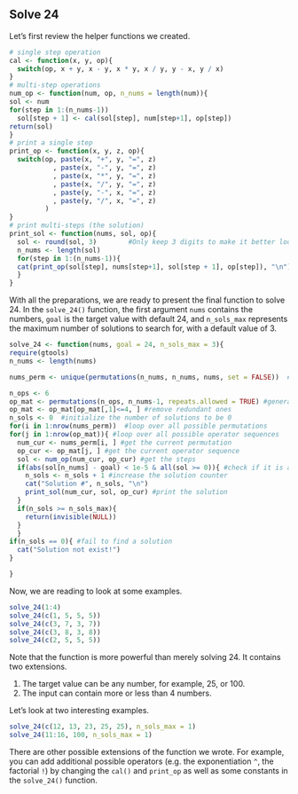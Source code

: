 ## Solve 24 {#solve24}

Let's first review the helper functions we created.
```r
# single step operation
cal <- function(x, y, op){ 
  switch(op, x + y, x - y, x * y, x / y, y - x, y / x)
}
# multi-step operations
num_op <- function(num, op, n_nums = length(num)){
sol <- num
for(step in 1:(n_nums-1))
  sol[step + 1] <- cal(sol[step], num[step+1], op[step])
return(sol)
}
# print a single step
print_op <- function(x, y, z, op){
  switch(op, paste(x, "+", y, "=", z)
           , paste(x, "-", y, "=", z)
           , paste(x, "*", y, "=", z)
           , paste(x, "/", y, "=", z)
           , paste(y, "-", x, "=", z)
           , paste(y, "/", x, "=", z)
         )
}
# print multi-steps (the solution)
print_sol <- function(nums, sol, op){
  sol <- round(sol, 3)        #Only keep 3 digits to make it better looking.
  n_nums <- length(sol)
  for(step in 1:(n_nums-1)){
  cat(print_op(sol[step], nums[step+1], sol[step + 1], op[step]), "\n")
  }
}
```


With all the preparations, we are ready to present the final function to solve 24. In the `solve_24()` function, the first argument `nums` contains the numbers, `goal` is the target value with default 24, and `n_sols_max` represents the maximum number of solutions to search for, with a default value of 3.
```r
solve_24 <- function(nums, goal = 24, n_sols_max = 3){
require(gtools)
n_nums <- length(nums)

nums_perm <- unique(permutations(n_nums, n_nums, nums, set = FALSE))  #generate all number permutations 

n_ops <- 6
op_mat <- permutations(n_ops, n_nums-1, repeats.allowed = TRUE) #generate all operator sequences
op_mat <- op_mat[op_mat[,1]<=4, ] #remove redundant ones
n_sols <- 0  #initialize the number of solutions to be 0
for(i in 1:nrow(nums_perm))  #loop over all possible permutations
for(j in 1:nrow(op_mat)){ #loop over all possible operator sequences
  num_cur <- nums_perm[i, ] #get the current permutation
  op_cur <- op_mat[j, ] #get the current operator sequence
  sol <- num_op(num_cur, op_cur) #get the steps
  if(abs(sol[n_nums] - goal) < 1e-5 & all(sol >= 0)){ #check if it is a solution
    n_sols <- n_sols + 1 #increase the solution counter
    cat("Solution #", n_sols, "\n")
    print_sol(num_cur, sol, op_cur) #print the solution
  } 
  if(n_sols >= n_sols_max){
    return(invisible(NULL))
  }
  }
if(n_sols == 0){ #fail to find a solution
  cat("Solution not exist!")
}

}
```

Now, we are reading to look at some examples.
```r
solve_24(1:4)
solve_24(c(1, 5, 5, 5))
solve_24(c(3, 7, 3, 7))
solve_24(c(3, 8, 3, 8))
solve_24(c(2, 5, 5, 5))
```

Note that the function is more powerful than merely solving 24. It contains two extensions.

1. The target value can be any number, for example, 25, or 100. 
2. The input can contain more or less than 4 numbers. 

Let's look at two interesting examples.
```r
solve_24(c(12, 13, 23, 25, 25), n_sols_max = 1)
solve_24(11:16, 100, n_sols_max = 1)
```

There are other possible extensions of the function we wrote. For example, you can add additional possible operators (e.g. the exponentiation `^`, the factorial `!`) by changing the `cal()` and `print_op` as well as some constants in the `solve_24()` function.
